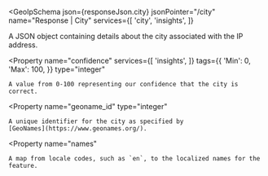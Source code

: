 
<GeoIpSchema
  json={responseJson.city}
  jsonPointer="/city"
  name="Response | City"
  services={[
    'city',
    'insights',
  ]}
>
  A JSON object containing details about the city associated with the IP
  address.

  <Property
    name="confidence"
    services={[
      'insights',
    ]}
    tags={{
      'Min': 0,
      'Max': 100,
    }}
    type="integer"
  >
    A value from 0-100 representing our confidence that the city is correct.
  </Property>

  <Property
    name="geoname_id"
    type="integer"
  >
    A unique identifier for the city as specified by
    [GeoNames](https://www.geonames.org/).
  </Property>

  <Property
    name="names"
  >
    A map from locale codes, such as `en`, to the localized names for the
    feature.
  </Property>

</GeoIpSchema>
